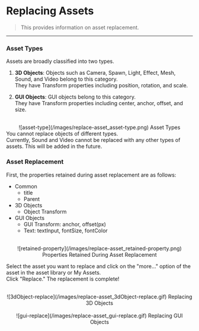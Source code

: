 
# Replacing Assets

> This provides information on asset replacement.

---

### Asset Types

Assets are broadly classified into two types.

1. **3D Objects**: Objects such as Camera, Spawn, Light, Effect, Mesh, Sound, and Video belong to this category. 
<br/>They have Transform properties including position, rotation, and scale.

2. **GUI Objects**: GUI objects belong to this category. 
<br/>They have Transform properties including center, anchor, offset, and size.

<br/>
<center>![asset-type](/images/replace-asset_asset-type.png) Asset Types</center>

<Callout type="error">
    You cannot replace objects of different types.
    <br/>Currently, Sound and Video cannot be replaced with any other types of assets. This will be added in the future.
</Callout>

### Asset Replacement

First, the properties retained during asset replacement are as follows:
- Common
    - title
    - Parent
- 3D Objects
    - Object Transform
- GUI Objects
    - GUI Transform: anchor, offset(px)
    - Text: textInput, fontSize, fontColor

<br/>
<center>![retained-property](/images/replace-asset_retained-property.png) Properties Retained During Asset Replacement</center>

Select the asset you want to replace and click on the "more..." option of the asset in the asset library or My Assets.
<br/>Click "Replace." The replacement is complete!

<br/>
<center>![3dObject-replace](/images/replace-asset_3dObject-replace.gif) Replacing 3D Objects</center>
<br/>
<center>![gui-replace](/images/replace-asset_gui-replace.gif) Replacing GUI Objects</center>
